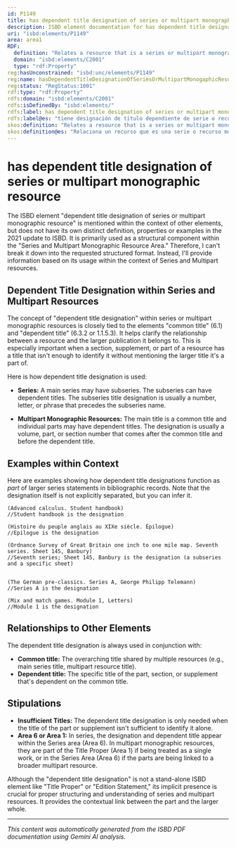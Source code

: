 ```yaml
---
id: P1149
title: has dependent title designation of series or multipart monographic resource
description: ISBD element documentation for has dependent title designation of series or multipart monographic resource
uri: "isbd:elements/P1149"
area: area1
RDF:
  definition: "Relates a resource that is a series or multipart monographic resource to numbering that alone or in conjunction with a dependent title serves to distinguish one of two or more related resources having a common title."
  domain: "isbd:elements/C2001"
  type: "rdf:Property"
reg:hasUnconstrained: "isbd:unc/elements/P1149"
reg:name: hasDependentTitleDesignationOfSeriesOrMultipartMonogaphicResource
reg:status: "RegStatus:1001"
rdf:type: "rdf:Property"
rdfs:domain: "isbd:elements/C2001"
rdfs:isDefinedBy: "isbd:elements/"
rdfs:label: has dependent title designation of series or multipart monographic resource
rdfs:label@es: "tiene designación de título dependiente de serie o recurso monográfico multiparte"
skos:definition: "Relates a resource that is a series or multipart monographic resource to numbering that alone or in conjunction with a dependent title serves to distinguish one of two or more related resources having a common title."
skos:definition@es: "Relaciona un recurso que es una serie o recurso monográfico multiparte con una numeración que por sí sola o en conjunción con un título dependiente sirve para distinguir uno de dos o más recursos relacionados que tienen un título común."
---
```

# has dependent title designation of series or multipart monographic resource

The ISBD element "dependent title designation of series or multipart monographic resource" is mentioned within the context of other elements, but does not have its own distinct definition, properties or examples in the 2021 update to ISBD. It is primarily used as a structural component within the "Series and Multipart Monographic Resource Area."  Therefore, I can't break it down into the requested structured format.  Instead, I'll provide information based on its usage within the context of Series and Multipart resources.


## Dependent Title Designation within Series and Multipart Resources

The concept of "dependent title designation" within series or multipart monographic resources is closely tied to the elements "common title" (6.1) and "dependent title" (6.3.2 or 1.1.5.3).  It helps clarify the relationship between a resource and the larger publication it belongs to. This is especially important when a section, supplement, or part of a resource has a title that isn't enough to identify it without mentioning the larger title it's a part of.

Here is how dependent title designation is used:

* **Series:** A main series may have subseries. The subseries can have dependent titles. The subseries title designation is usually a number, letter, or phrase that precedes the subseries name.

* **Multipart Monographic Resources:** The main title is a common title and individual parts may have dependent titles. The designation is usually a volume, part, or section number that comes after the common title and before the dependent title.


## Examples within Context

Here are examples showing how dependent title designations function as *part* of larger series statements in bibliographic records. Note that the designation itself is not explicitly separated, but you can infer it.

```
(Advanced calculus. Student handbook)  
//Student handbook is the designation

(Histoire du peuple anglais au XIXe siècle. Épilogue) 
//Epilogue is the designation

(Ordnance Survey of Great Britain one inch to one mile map. Seventh series. Sheet 145, Banbury)  
//Seventh series; Sheet 145, Banbury is the designation (a subseries and a specific sheet)


(The German pre-classics. Series A, George Philipp Telemann) 
//Series A is the designation

(Mix and match games. Module 1, Letters)  
//Module 1 is the designation
```

## Relationships to Other Elements

The dependent title designation is always used in conjunction with:

* **Common title:**  The overarching title shared by multiple resources (e.g., main series title, multipart resource title).
* **Dependent title:** The specific title of the part, section, or supplement that's dependent on the common title.


## Stipulations

* **Insufficient Titles:** The dependent title designation is only needed when the title of the part or supplement isn't sufficient to identify it alone.
* **Area 6 or Area 1:**  In series, the designation and dependent title appear within the Series area (Area 6).  In multipart monographic resources, they are part of the Title Proper (Area 1) if being treated as a single work, or in the Series Area (Area 6) if the parts are being linked to a broader multipart resource.



Although the "dependent title designation" is not a stand-alone ISBD element like "Title Proper" or "Edition Statement," its implicit presence is crucial for proper structuring and understanding of series and multipart resources. It provides the contextual link between the part and the larger whole.


---

*This content was automatically generated from the ISBD PDF documentation using Gemini AI analysis.*
